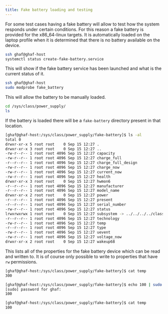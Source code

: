 ```yaml
---
title: Fake battery loading and testing
---
```


For some test cases having a fake battery will allow to test how the system responds under certain conditions. For this reason a fake battery is provided for the x86_64-linux targets. It is automatically loaded on the laptop profile when it is determined that there is no battery available on the device.

```sh
ssh ghaf@ghaf-host
systemctl status create-fake-battery.service
```

This will show if the fake battery service has been launched and what is the current status of it.

```sh
ssh ghaf@ghaf-host
sudo modprobe fake_battery
```

This will allow the battery to be manually loaded.

```sh
cd /sys/class/power_supply/
ls
```

If the battery is loaded there will be a `fake-battery` directory present in that location.


```sh
[ghaf@ghaf-host:/sys/class/power_supply/fake-battery]$ ls -al
total 0
drwxr-xr-x 5 root root    0 Sep 15 12:27 .
drwxr-xr-x 3 root root    0 Sep 15 12:27 ..
-rw-r--r-- 1 root root 4096 Sep 15 12:27 capacity
-rw-r--r-- 1 root root 4096 Sep 15 12:27 charge_full
-r--r--r-- 1 root root 4096 Sep 15 12:27 charge_full_design
-rw-r--r-- 1 root root 4096 Sep 15 12:27 charge_now
-rw-r--r-- 1 root root 4096 Sep 15 12:27 current_now
-rw-r--r-- 1 root root 4096 Sep 15 12:27 health
drwxr-xr-x 3 root root    0 Sep 15 12:27 hwmon6
-r--r--r-- 1 root root 4096 Sep 15 12:27 manufacturer
-r--r--r-- 1 root root 4096 Sep 15 12:27 model_name
drwxr-xr-x 2 root root    0 Sep 15 12:27 power
-r--r--r-- 1 root root 4096 Sep 15 12:27 present
-r--r--r-- 1 root root 4096 Sep 15 12:27 serial_number
-rw-r--r-- 1 root root 4096 Sep 15 12:27 status
lrwxrwxrwx 1 root root    0 Sep 15 12:27 subsystem -> ../../../../class/power_supply
-r--r--r-- 1 root root 4096 Sep 15 12:27 technology
-rw-r--r-- 1 root root 4096 Sep 15 12:27 temp
-r--r--r-- 1 root root 4096 Sep 15 12:27 type
-rw-r--r-- 1 root root 4096 Sep 15 12:27 uevent
-rw-r--r-- 1 root root 4096 Sep 15 12:27 voltage_now
drwxr-xr-x 2 root root    0 Sep 15 12:27 wakeup68
```

This lists all of the properties for the fake battery device which can be read and written to. It is of course only possible to write to properties that have `rw` permissions.

```sh
[ghaf@ghaf-host:/sys/class/power_supply/fake-battery]$ cat temp
300

[ghaf@ghaf-host:/sys/class/power_supply/fake-battery]$ echo 100 | sudo tee temp
[sudo] password for ghaf:
100

[ghaf@ghaf-host:/sys/class/power_supply/fake-battery]$ cat temp
100
```
